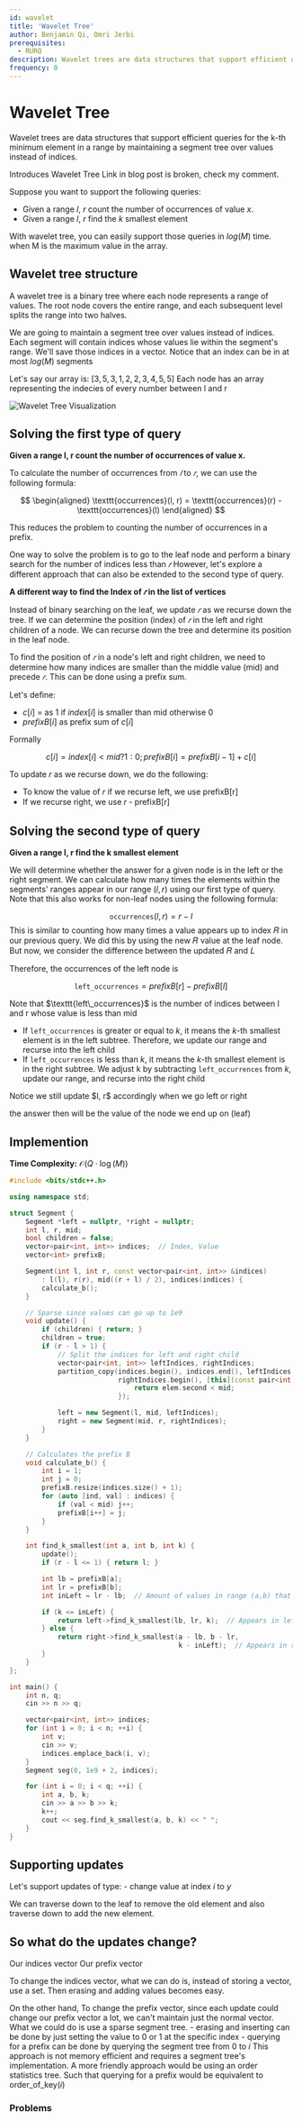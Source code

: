 ```yaml
---
id: wavelet
title: 'Wavelet Tree'
author: Benjamin Qi, Omri Jerbi
prerequisites:
  - RURQ
description: Wavelet trees are data structures that support efficient queries for the k-th minimum element in a range by maintaining a segment tree over values instead of indices"
frequency: 0
---
```


# Wavelet Tree
Wavelet trees are data structures that support efficient queries for the k-th minimum element in a range by maintaining a segment tree over values instead of indices.

<FocusProblem problem="waveletSam" />
<Resources>
	<Resource
		source = "IOI"
		title = "Wavelet Trees for Competitive Programming"
		url = "https://ioinformatics.org/journal/v10_2016_19_37.pdf"
		starred
	>
		Introduces Wavelet Tree
	</Resource>
	<Resource
		source="CF"
		title="Intro to New DS: Wavelet Trees"
		url="52854"
	>
		Link in blog post is broken, check my comment.
	</Resource>
</Resources>

Suppose you want to support the following queries:

- Given a range $l$, $r$ count the number of occurrences of value $x$.
- Given a range $l$, $r$ find the $k$ smallest element

With wavelet tree, you can easily support those queries in $log(M)$ time.
when M is the maximum value in the array.

## Wavelet tree structure

A wavelet tree is a binary tree where each node represents a range of values.
The root node covers the entire range, and each subsequent level splits the
range into two halves.

We are going to maintain a segment tree over values instead of indices. Each segment will contain indices whose values lie within the segment's range. We'll save those indices in a vector. Notice that an index can be in at most $log(M)$ segments

<Spoiler title="Wavelet tree Visualization">

Let's say our array is: $[3,5,3,1,2,2,3,4,5,5]$
Each node has an array representing the indecies of every number between l and r

![Wavelet Tree Visualization](./assets/diagram.png)
</Spoiler>

## Solving the first type of query
**Given a range l, r count the number of occurrences of value x.**

To calculate the number of occurrences from $𝑙$ to $𝑟$, we can use the following
formula:

$$
\begin{aligned}
\texttt{occurrences}(l, r) = \texttt{occurrences}(r) - \texttt{occurrences}(l)
\end{aligned}
$$

This reduces the problem to counting the number of occurrences in a prefix.

One way to solve the problem is to go to the leaf node
and perform a binary search for the number of indices less than $𝑟$
However, let's explore a different approach that can also be extended to the
second type of query.

**A different way to find the Index of $𝑟$ in the list of vertices**

Instead of binary searching on the leaf, we update $𝑟$ as we recurse down the
tree.
If we can determine the position (index) of $𝑟$ in the left and right
children of a node.
We can recurse down the tree and determine its position in the leaf node.

To find the position of $𝑟$ in a node's left and right children, we need to
determine how many indices are smaller than the middle value (mid) and precede
$𝑟$.
This can be done using a prefix sum.

Let's define:
- $c[i]$ = as 1 if $index[i]$ is smaller than mid otherwise 0
- $prefixB[i]$ as prefix sum of $c[i]$

Formally

$$
c[i] = index[i] < mid ? 1 : 0;
prefixB[i] = prefixB[i - 1] + c[i]
$$


To update $r$ as we recurse down, we do the following:
- To know the value of 𝑟 if we recurse left, we use prefixB[r]
- If we recurse right, we use 𝑟 - prefixB[r]

## Solving the second type of query
**Given a range l, r find the k smallest element**

We will determine whether the answer for a given node is in the left or the
right segment.
We can calculate how many times the elements within the segments' ranges appear
in our range $(l, r)$ using our first type of query.
Note that this also works for non-leaf nodes using the following formula:

$$
\texttt{occurrences}(l, r) = r - l
$$
<Info title="Simular">
This is similar to counting how many times a value appears up to index 𝑅 in our previous query. We did this by using the new 𝑅 value at the leaf node. But now, we consider the difference between the updated 𝑅 and 𝐿
</Info>

Therefore, the occurrences of the left node is

$$
\texttt{left\_occurrences} = prefixB[r] - prefixB[l]
$$

<Info title="Left occurrences">
  Note that $\texttt{left\_occurrences}$ is the number of indices between l and r whose value is less than mid

</Info>

- If $\texttt{left\_occurrences}$ is greater or equal to $k$, it means the $k$-th smallest element is in
  the left subtree. Therefore, we update our range and recurse into the left
  child
- If $\texttt{left\_occurrences}$ is less than $k$, it means the
  $k$-th smallest element is in the right subtree. We adjust k by subtracting
  $\texttt{left\_occurrences}$ from $k$, update our range, and recurse into the right child

<Info title="Notice">
  Notice we still update $l, r$ accordingly when we go left or right
</Info>

the answer then will be the value of the node we end up on (leaf)

## Implemention
**Time Complexity:** $\mathcal{O}(Q \cdot \log(M))$

<LanguageSection>
<CPPSection>

```cpp
#include <bits/stdc++.h>

using namespace std;

struct Segment {
	Segment *left = nullptr, *right = nullptr;
	int l, r, mid;
	bool children = false;
	vector<pair<int, int>> indices;  // Index, Value
	vector<int> prefixB;

	Segment(int l, int r, const vector<pair<int, int>> &indices)
	    : l(l), r(r), mid((r + l) / 2), indices(indices) {
		calculate_b();
	}

	// Sparse since values can go up to 1e9
	void update() {
		if (children) { return; }
		children = true;
		if (r - l > 1) {
			// Split the indices for left and right child
			vector<pair<int, int>> leftIndices, rightIndices;
			partition_copy(indices.begin(), indices.end(), leftIndices.begin(),
			               rightIndices.begin(), [this](const pair<int, int> &elem) {
				               return elem.second < mid;
			               });

			left = new Segment(l, mid, leftIndices);
			right = new Segment(mid, r, rightIndices);
		}
	}

	// Calculates the prefix B
	void calculate_b() {
		int i = 1;
		int j = 0;
		prefixB.resize(indices.size() + 1);
		for (auto [ind, val] : indices) {
			if (val < mid) j++;
			prefixB[i++] = j;
		}
	}

	int find_k_smallest(int a, int b, int k) {
		update();
		if (r - l <= 1) { return l; }

		int lb = prefixB[a];
		int lr = prefixB[b];
		int inLeft = lr - lb;  // Amount of values in range (a,b) that are less the mid

		if (k <= inLeft) {
			return left->find_k_smallest(lb, lr, k);  // Appears in left
		} else {
			return right->find_k_smallest(a - lb, b - lr,
			                              k - inLeft);  // Appears in right
		}
	}
};

int main() {
	int n, q;
	cin >> n >> q;

	vector<pair<int, int>> indices;
	for (int i = 0; i < n; ++i) {
		int v;
		cin >> v;
		indices.emplace_back(i, v);
	}
	Segment seg(0, 1e9 + 2, indices);

	for (int i = 0; i < q; ++i) {
		int a, b, k;
		cin >> a >> b >> k;
		k++;
		cout << seg.find_k_smallest(a, b, k) << " ";
	}
}
```
</CPPSection>
</LanguageSection>



## Supporting updates

Let's support updates of type:
	- change value at index $i$ to $y$

We can traverse down to the leaf to remove the old element and also traverse down to add the new element.

So what do the updates change?
 -
 Our indices vector
 Our prefix vector

To change the indices vector, what we can do is, instead of storing a vector, use a set.
Then erasing and adding values becomes easy.

On the other hand, To change the prefix vector, since each update could change our prefix vector a lot, we can't maintain just the normal vector. What we could do is use a sparse segment tree.
	- erasing and inserting can be done by just setting the value to 0 or 1 at the specific index
	- querying for a prefix can be done by querying the segment tree from 0 to $i$
This approach is not memory efficient and requires a segment tree's implementation.
A more friendly approach would be using an order statistics tree.
Such that querying for a prefix would be equivalent to order_of_key($i$)

### Problems

<Problems problems="wavelet" />
